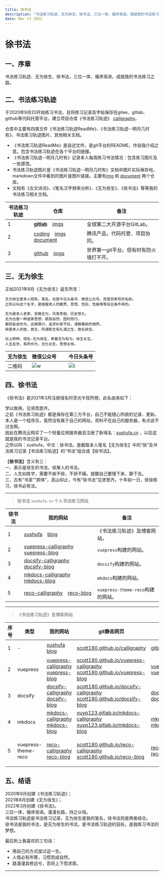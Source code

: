```yaml
---
title: 徐书法
description: "书法练习轨迹、无为徐生、徐书法，三位一体，循序渐进，成就我的书法练习之路。"
date: Mar 17 2022
---
```


# 徐书法

## 一、序章

书法练习轨迹、无为徐生、徐书法，三位一体，循序渐进，成就我的书法练习之路。



## 二、书法练习轨迹

于2020年9月20开始练习书法，且将练习记录及字帖保存在gitee、gitlab、github等代码托管平台，建立项目仓库《书法练习轨迹》 [calligraphy]( https://gitlab.com/xuyq123/calligraphy )。

仓库中主要有四类文件《书法练习轨迹ReadMe》、《书法练习轨迹--明月几时有》、书法练习轨迹图片、其他相关文档。 <br/>
* 《书法练习轨迹ReadMe》是自述文件，是git平台的README，作自我介绍之意。包含书法练习轨迹在各个平台的链接。 <br/>
* 《书法练习轨迹--明月几时有》记录本人每周练习书法情况：包含练习图片及一些感悟。 <br/>
* 书法练习轨迹图片是《书法练习轨迹--明月几时有》文档中图片实际保存地，markdown文件中看到的图片是图片链接。主要有[img]( https://xyqin.coding.net/public/my/imgs/git ) 和 [document]( https://gitcode.net/xu180/document ) 两个仓库。 <br/>
* 文档有《古文诗词》、《笔名汉字频率分析》、《无为徐生》、《徐书法》等等我的书法练习相关文档。 <br/>

| 书法练习轨迹 | 仓库                                         			      |  备注             			                 |
| ---  | -------------------------------------------------------------        |  -----------------------------------         |
| 1    | [**gitlab**]( https://gitlab.com/xuyq123/calligraphy ) &ensp; [imgs]( https://gitlab.com/xuyq123/imgs )                 		|  全球第二大开源平台GitLab。                       |
| 2    | [coding]( https://xyqin.coding.net/public/my/calligraphy/git ) &ensp; [imgs]( https://xyqin.coding.net/public/my/imgs/git ) &ensp; [document]( https://xyqin.coding.net/public/my/document/git )	|  腾讯产品，代码托管、项目协同。		   |
| 3    | [github]( https://github.com/scott180/calligraphy ) &ensp; [imgs]( https://github.com/scott180/imgs ) 			  			    |  世界第一git平台。但有时有防火墙打不开。          |



## 三、无为徐生

正如2021年8月《无为徐生》诞生所言：

```
无为徐生是本人昵称，笔名，也是今日头条号、微信公众号、百度百家号的名称。
之所以叫这个名字，是根据本人的籍贯、思想、性别、性格等等综合条件来的。

无为是本人老家，安徽无为，风景秀丽，历史悠久。
无为也是一种道家思想，顺其自然，因时而行。
摒弃妄自作为，远祸慎行，追求朴素节俭、清静寡欲的境界。
徐是本人的姓，男生，所谓斯文有礼谓之生，故名徐生。

综上种种，得名-无为徐生，希冀无为有为，徐生长生。
人生在世，有所作为，文化长生，思想永恒。

```

| 无为徐生   | 微信公众号                                               	 |  &ensp; |  今日头条号        |
| ---------  | ------------------------------------------------------------- |  -      |  ----------        |
|  二维码    | ![w]( https://xyqin.coding.net/p/my/d/imgs/git/raw/master/other/wuweixusheng_weixin.png )    | <br/> | ![t]( https://xyqin.coding.net/p/my/d/imgs/git/raw/master/other/wuweixusheng_toutiao.png )     |



## 四、徐书法

《徐书法》是2021年3月注册域名时灵光乍现所想，此名由来如下：

学以致用，见贤而思齐。 <br/>
之前《书法练习轨迹》都是保存在第三方平台，自己不能随心所欲的记录、更新。 <br/>
本人是一个程序员，竟然没有属于自己的网站，资料不在自己的服务器，有点说不过去啊。 <br/>
因此在腾讯云购买了一个轻量应用服务器且注册了新域名：[xushufa.cn]( https://xushufa.cn ) ，以后这就是我的书法记录平台。 <br/>
之所以叫：xushufa，中文：徐书法。是截取本人笔名【无为徐生】中的“徐”及书法练习记录【书法练习轨迹】的“书法”组合成【徐书法】。 <br/>

【**徐书法**】含义有三： <br/>
一、表示是徐生的书法，徐某人的书法。 <br/>
二、人生如练字，需要不疾不徐，不骄不躁。提醒自己要慢下来，静下去。 <br/>
三、古有“书圣”“颜体”，高山仰止，今有“徐书法”见贤思齐。十年如一日，徐徐练习，徐书必有法。 <br/>

---

> 徐书法 `xushufa.cn` 个人书法练习网站

| 徐书法 | 我的网站    |  备注          |
| -----  | ----------- |  ------------- |
| 1      | [xushufa]( https://xushufa.cn ) &ensp; [blog]( https://blog.xushufa.cn ) | 《书法练习轨迹》及博客网站。      |
| 2      | [vuepress-calligraphy]( https://vuepress-calligraphy.xushufa.cn ) &ensp; [vuepress-blog]( https://vuepress-blog.xushufa.cn ) | `vuepress`构建的网站。|
| 3      | [docsify-calligraphy]( https://docsify-calligraphy.xushufa.cn ) &ensp; [docsify-blog]( https://docsify-blog.xushufa.cn )     | `docsify`构建的网站。 |
| 4      | [mkdocs-calligraphy]( https://mkdocs-calligraphy.xushufa.cn ) &ensp; [mkdocs-blog]( https://mkdocs-blog.xushufa.cn )         | `mkdocs`构建的网站。  |
| 5      | [reco-calligraphy]( https://reco-calligraphy.xushufa.cn ) &ensp; [reco-blog]( https://reco-blog.xushufa.cn ) | `vuepress-theme-reco`构建的网站。     |

---

> 《书法练习轨迹》及博客网站

| 序号 | 类型       | 我的网站 | git静态网页 | git仓库 | 布署方法 | <div style="width: 170pt">备注</div> |
| ---  | ---------- | -------- | ----------- | ------- | -------- | ------------------------------------ |
| 1    | -          | [xushufa]( https://xushufa.cn ) &ensp; [blog]( https://blog.xushufa.cn )   | [scott180.github.io/calligraphy]( https://scott180.github.io/calligraphy )    | [gitlab.com/xuyq123/calligraphy]( https://gitlab.com/xuyq123/calligraphy )    | nginx代理与缓存 |  部署在服务器，有SSL证书，访问安全快速。 | 
| 2    | vuepress   | [vuepress-calligraphy]( https://vuepress-calligraphy.xushufa.cn ) <br/> [vuepress-blog]( https://vuepress-blog.xushufa.cn ) | [scott180.github.io/vuepress-calligraphy]( https://scott180.github.io/vuepress-calligraphy ) <br/> [scott180.github.io/vuepress-blog]( https://scott180.github.io/vuepress-blog )    | [vuepress-calligraphy]( https://github.com/scott180/vuepress-calligraphy.git ) <br/> [vuepress-blog]( https://github.com/scott180/vuepress-blog.git )   | github绑定域名 `vuepress-blog.xushufa.cn`    | 输入xushufa域名会解析到github静态页面。提交代码即部署。 |
| 3    | docsify    | [docsify-calligraphy]( https://docsify-calligraphy.xushufa.cn ) <br/> [docsify-blog]( https://docsify-blog.xushufa.cn ) | [scott180.github.io/docsify-calligraphy]( https://scott180.github.io/docsify-calligraphy ) <br/> [scott180.github.io/docsify-blog]( https://scott180.github.io/docsify-blog )    | [docsify-calligraphy]( https://github.com/scott180/docsify-calligraphy.git ) <br/> [docsify-blog]( https://github.com/scott180/docsify-blog.git )     | github绑定域名 `docsify-calligraphy.xushufa.cn`    | 同上，偶尔服务连不上。 |
| 4    | mkdocs     | [mkdocs-calligraphy]( https://mkdocs-calligraphy.xushufa.cn ) <br/> [mkdocs-blog]( https://mkdocs-blog.xushufa.cn ) | [xuyq123.gitlab.io/mkdocs-calligraphy]( https://xuyq123.gitlab.io/mkdocs-calligraphy ) <br/> [xuyq123.gitlab.io/mkdocs-blog]( https://xuyq123.gitlab.io/mkdocs-blog )    | [mkdocs-calligraphy]( https://gitlab.com/xuyq123/mkdocs-calligraphy.git ) <br/> [mkdocs-blog]( https://gitlab.com/xuyq123/mkdocs-blog.git )    | gitlab绑定域名 `mkdocs-calligraphy.xushufa.cn`     | 输入xushufa域名会解析到gitlab静态页面。网速较慢。 |
| 5    | vuepress-theme-reco   | [reco-calligraphy]( https://reco-calligraphy.xushufa.cn ) <br/> [reco-blog]( https://reco-blog.xushufa.cn )   | [scott180.github.io/reco-calligraphy]( https://scott180.github.io/reco-calligraphy ) <br/> [scott180.github.io/reco-blog]( https://scott180.github.io/reco-blog )    | [reco-calligraphy]( https://github.com/scott180/reco-calligraphy.git ) <br/> [reco-blog]( https://github.com/scott180/reco-blog.git )    | github绑定域名 `reco-calligraphy.xushufa.cn`    | 每个markdown文件都需要在文件头加上`Front Matter`格式，注明标题、时间、类别、标签等等。 |
 



## 五、结语

2020年9月创建《书法练习轨迹》； <br/>
2021年8月创建《无为徐生》； <br/>
2022年3月创建《徐书法》。 <br/>
三位一体，循序渐进。漫漫长路，持之以恒。 <br/>
书法练习轨迹是书法练习记录，无为徐生是我的笔名，徐书法则是两者结合。 <br/>
徐书法是我的书法，是无为徐生的书法，是书法练习轨迹的目标，是我练习书法的梦想。 <br/>

最后附上我喜欢的三句话： <br/>
* 用自己的方式度过这一生。 <br/>
* 人情必有所寄，习惯而成自然。 <br/>
* 路漫漫其修远兮，吾将上下而求索。 <br/>

---

